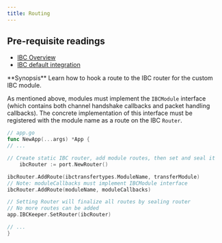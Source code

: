 ```yaml
---
title: Routing
---
```

<Note>

## Pre-requisite readings

* [IBC Overview](/docs/ibc/v4.6.x/01-overview)
* [IBC default integration](/docs/ibc/v4.6.x/02-integration)

</Note>
<Note>
**Synopsis**
Learn how to hook a route to the IBC router for the custom IBC module.
</Note>

As mentioned above, modules must implement the `IBCModule` interface (which contains both channel
handshake callbacks and packet handling callbacks). The concrete implementation of this interface
must be registered with the module name as a route on the IBC `Router`.

```go expandable
// app.go
func NewApp(...args) *App {
// ...

// Create static IBC router, add module routes, then set and seal it
    ibcRouter := port.NewRouter()

ibcRouter.AddRoute(ibctransfertypes.ModuleName, transferModule)
// Note: moduleCallbacks must implement IBCModule interface
ibcRouter.AddRoute(moduleName, moduleCallbacks)

// Setting Router will finalize all routes by sealing router
// No more routes can be added
app.IBCKeeper.SetRouter(ibcRouter)

// ...
}
```
